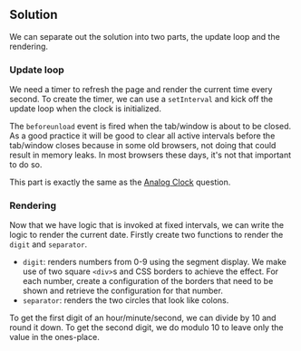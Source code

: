 
## Solution

We can separate out the solution into two parts, the update loop and the rendering.

### Update loop

We need a timer to refresh the page and render the current time every second. To create the timer, we can use a `setInterval` and kick off the update loop when the clock is initialized.

The `beforeunload` event is fired when the tab/window is about to be closed. As a good practice it will be good to clear all active intervals before the tab/window closes because in some old browsers, not doing that could result in memory leaks. In most browsers these days, it's not that important to do so.

This part is exactly the same as the [Analog Clock](/questions/user-interface/analog-clock) question.

### Rendering

Now that we have logic that is invoked at fixed intervals, we can write the logic to render the current date. Firstly create two functions to render the `digit` and `separator`.

- `digit`: renders numbers from 0-9 using the segment display. We make use of two square `<div>`s and CSS borders to achieve the effect. For each number, create a configuration of the borders that need to be shown and retrieve the configuration for that number.
- `separator`: renders the two circles that look like colons.

To get the first digit of an hour/minute/second, we can divide by 10 and round it down. To get the second digit, we do modulo 10 to leave only the value in the ones-place.

<TestCases />
<Notes />
